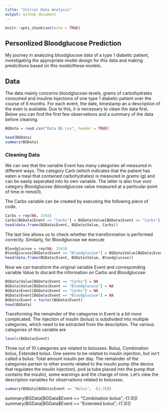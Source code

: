 ```yaml
---
title: "Initial Data Analysis"
output: github_document
---
```


```r
knitr::opts_chunk$set(echo = TRUE)
```
## Personlized Bloodglucose Prediction

My journey in analyzing bloodglucose data of a type 1 diabetic patient, investigating the appropriate model design for this data and making predicitions based on this model/these models.

## Data

The data mainly concerns bloodglucose-levels, grams of carbohydrates consumed and insuline injections of one type 1 diabetic patient over the course of 6 months. For each event, the date, timestamp an a description of the even is available. Due to this, it is necessary to clean the data first. Below you can find the first few observations and a summary of the data before cleaning.

```r
BGData = read.csv("Data BG.csv", header = TRUE)
```
```r
head(BGData)
summary(BGData)
```
### Cleaning Data

We can see that the variable Event has many categories all measured in different ways. The category Carb (which indicates that the patient has eaten a meal that contained carbohydrates) is measured in grams (g) and can be easily seperated into its own variable. The latter is also true voor category Bloodglucose (bloodglucose value measured at a particular point of time in mmol/l).

The Carbs variable can be created by executing the following piece of code.

```r
Carbs = rep(NA, 3343)
Carbs[BGData$Event == "Carbs"] = BGData$Value[BGData$Event == "Carbs"]
head(data.frame(BGData$Event, BGData$Value, Carbs))
```

The last line allows us to check whether the transformation is performed correctly. Similarly, for Bloodglucose we execute

```r
Bloodglucose = rep(NA, 3343)
Bloodglucose[BGData$Event == "Bloodglucose"] = BGData$Value[BGData$Event == "Bloodglucose"]
head(data.frame(BGData$Event, BGData$Value, Bloodglucose))
```

Now we can transform the original variable Event and corresponding variable Value to discard the information on Carbs and Bloodglucose.

```r
BGData$Value[BGData$Event == "Carbs"] = NA
BGData$Value[BGData$Event == "Bloodglucose"] = NA
BGData$Event[BGData$Event == "Carbs"] = NA
BGData$Event[BGData$Event == "Bloodglucose"] = NA
BGData$Event = factor(BGData$Event)
head(BGData)
```

Transforming the remainder of the categories in Event is a bit more complicated. The injection of insulin (bolus) is subdivided into multiple categories, which need to be extracted from the description. The various categories of this variable are

```r
levels(BGData$Event)
```

Three out of 10 categories are related to bolusses: Bolus, Combination bolus, Extended bolus. One seems to be related to insulin injection, but isn't called a bolus: Total amount insulin per day. The remainder of the categories pertain to other events related to the insulin pump (the device that regulates the insulin injection), pod (a tube placed into the pump that contains the insulin), some warnings and the change of time. Let's view the description variables for observations related to bolusses.

```r
summary(BGData[BGData$Event == "Bolus", -(1:3)])
```

summary(BGData[BGData$Event == "Combination bolus",-(1:3)])
summary(BGData[BGData$Event == "Extended bolus",-(1:3)])


